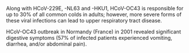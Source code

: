 Along with HCoV-229E, -NL63 and -HKU1, HCoV-OC43 is responsible for up to 30% of all common colds in adults; however, more severe forms of these viral infections can lead to upper respiratory tract disease.

HCoV-OC43 outbreak in Normandy (France) in 2001 revealed significant digestive symptoms (57% of infected patients experienced vomiting, diarrhea, and/or abdominal pain).
